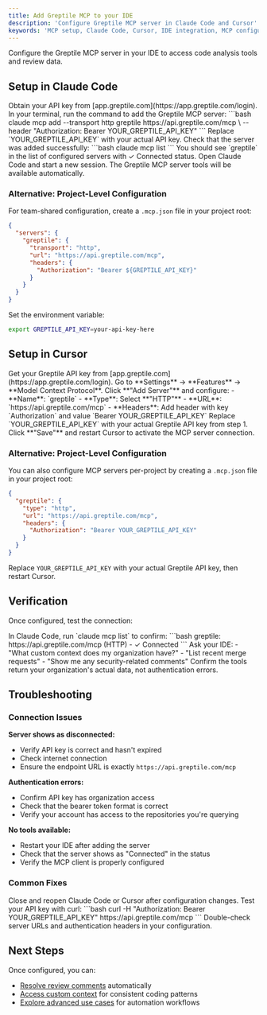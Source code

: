 ```yaml
---
title: Add Greptile MCP to your IDE
description: 'Configure Greptile MCP server in Claude Code and Cursor'
keywords: 'MCP setup, Claude Code, Cursor, IDE integration, MCP configuration'
---
```


Configure the Greptile MCP server in your IDE to access code analysis tools and review data.

## Setup in Claude Code

<Steps>
    <Step title="Get Your Greptile API Key">
        Obtain your API key from [app.greptile.com](https://app.greptile.com/login).
    </Step>
    <Step title="Add Greptile MCP Server">
        In your terminal, run the command to add the Greptile MCP server:
        ```bash
        claude mcp add --transport http greptile https://api.greptile.com/mcp \
          --header "Authorization: Bearer YOUR_GREPTILE_API_KEY"
        ```
        Replace `YOUR_GREPTILE_API_KEY` with your actual API key.
    </Step>
    <Step title="Verify Server Installation">
        Check that the server was added successfully:
        ```bash
        claude mcp list
        ```
        You should see `greptile` in the list of configured servers with ✓ Connected status.
    </Step>
    <Step title="Start Claude Code Session">
        Open Claude Code and start a new session. The Greptile MCP server tools will be available automatically.
    </Step>
</Steps>

### Alternative: Project-Level Configuration

For team-shared configuration, create a `.mcp.json` file in your project root:

```json
{
  "servers": {
    "greptile": {
      "transport": "http",
      "url": "https://api.greptile.com/mcp",
      "headers": {
        "Authorization": "Bearer ${GREPTILE_API_KEY}"
      }
    }
  }
}
```

Set the environment variable:
```bash
export GREPTILE_API_KEY=your-api-key-here
```

## Setup in Cursor

<Steps>
    <Step title="Get Your API Key">
        Get your Greptile API key from [app.greptile.com](https://app.greptile.com/login).
    </Step>
    <Step title="Open Cursor Settings">
        Go to **Settings** → **Features** → **Model Context Protocol**.
    </Step>
    <Step title="Add New Server Configuration">
        Click **"Add Server"** and configure:
        - **Name**: `greptile`
        - **Type**: Select **"HTTP"**
        - **URL**: `https://api.greptile.com/mcp`
        - **Headers**: Add header with key `Authorization` and value `Bearer YOUR_GREPTILE_API_KEY`
    </Step>
    <Step title="Replace API Key">
        Replace `YOUR_GREPTILE_API_KEY` with your actual Greptile API key from step 1.
    </Step>
    <Step title="Save and Restart">
        Click **"Save"** and restart Cursor to activate the MCP server connection.
    </Step>
</Steps>

### Alternative: Project-Level Configuration

You can also configure MCP servers per-project by creating a `.mcp.json` file in your project root:

```json
{
  "greptile": {
    "type": "http",
    "url": "https://api.greptile.com/mcp",
    "headers": {
      "Authorization": "Bearer YOUR_GREPTILE_API_KEY"
    }
  }
}
```

Replace `YOUR_GREPTILE_API_KEY` with your actual Greptile API key, then restart Cursor.

## Verification

Once configured, test the connection:

<Steps>
    <Step title="Check Connection Status">
        In Claude Code, run `claude mcp list` to confirm:
        ```bash
        greptile: https://api.greptile.com/mcp (HTTP) - ✓ Connected
        ```
    </Step>
    <Step title="Test Basic Functionality">
        Ask your IDE:
        - "What custom context does my organization have?"
        - "List recent merge requests"
        - "Show me any security-related comments"
    </Step>
    <Step title="Verify Data Access">
        Confirm the tools return your organization's actual data, not authentication errors.
    </Step>
</Steps>

## Troubleshooting

### Connection Issues

**Server shows as disconnected:**
- Verify API key is correct and hasn't expired
- Check internet connection
- Ensure the endpoint URL is exactly `https://api.greptile.com/mcp`

**Authentication errors:**
- Confirm API key has organization access
- Check that the bearer token format is correct
- Verify your account has access to the repositories you're querying

**No tools available:**
- Restart your IDE after adding the server
- Check that the server shows as "Connected" in the status
- Verify the MCP client is properly configured

### Common Fixes

<Steps>
    <Step title="Restart IDE">
        Close and reopen Claude Code or Cursor after configuration changes.
    </Step>
    <Step title="Check API Key">
        Test your API key with curl:
        ```bash
        curl -H "Authorization: Bearer YOUR_GREPTILE_API_KEY" https://api.greptile.com/mcp
        ```
    </Step>
    <Step title="Verify Configuration">
        Double-check server URLs and authentication headers in your configuration.
    </Step>
</Steps>

## Next Steps

Once configured, you can:

- [Resolve review comments](/mcp/comment-resolution) automatically
- [Access custom context](/mcp/custom-context) for consistent coding patterns
- [Explore advanced use cases](/mcp/use-cases) for automation workflows
